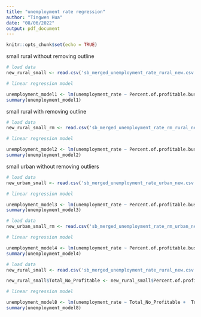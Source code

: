 ```yaml
---
title: "unemployment rate regression"
author: "Tingwen Hua"
date: "08/06/2022"
output: pdf_document
---
```


```r
knitr::opts_chunk$set(echo = TRUE)
```

small rural without removing outline
```r
# load data
new_rural_small <- read.csv('sb_merged_unemployment_rate_rural_new.csv')

# linear regression model

unemployment_model1 <- lm(unemployment_rate ~ Percent.of.profitable.businesses*Total.number.of.businesses + Total.equity + Debt.to.equity.ratio..times., data= new_rural_small)
summary(unemployment_model1)

```

small rural with removing outline
```r
# load data
new_rural_small_rm <- read.csv('sb_merged_unemployment_rate_rm_rural_new.csv')

# linear regression model

unemployment_model2 <- lm(unemployment_rate ~ Percent.of.profitable.businesses*Total.number.of.businesses + Total.equity + Debt.to.equity.ratio..times., data= new_rural_small_rm)
summary(unemployment_model2)

```

small urban without removing outliers
```r
# load data
new_urban_small <- read.csv('sb_merged_unemployment_rate_urban_new.csv')

# linear regression model

unemployment_model3 <- lm(unemployment_rate ~ Percent.of.profitable.businesses*Total.number.of.businesses + Total.equity + Debt.to.equity.ratio..times., data= new_urban_small)
summary(unemployment_model3)


```
```r
# load data
new_urban_small_rm <- read.csv('sb_merged_unemployment_rate_rm_urban_new.csv')

# linear regression model

unemployment_model4 <- lm(unemployment_rate ~ Percent.of.profitable.businesses*Total.number.of.businesses + Total.equity + Debt.to.equity.ratio..times., data= new_urban_small_rm)
summary(unemployment_model4)


```

```r
# load data
new_rural_small <- read.csv('sb_merged_unemployment_rate_rural_new.csv')

new_rural_small$Total_No_Profitable <- new_rural_small$Percent.of.profitable.businesses* new_rural_small$Total.number.of.businesses

# linear regression model

unemployment_model8 <- lm(unemployment_rate ~ Total_No_Profitable +  Total.equity + Debt.to.equity.ratio..times., data= new_rural_small)
summary(unemployment_model8)

```